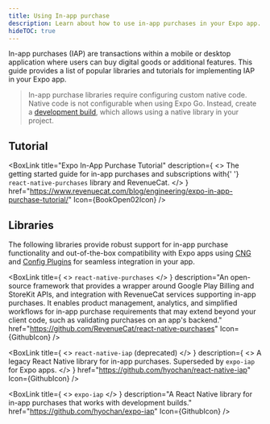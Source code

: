 ```yaml
---
title: Using In-app purchase
description: Learn about how to use in-app purchases in your Expo app.
hideTOC: true
---
```




In-app purchases (IAP) are transactions within a mobile or desktop application where users can buy digital goods or additional features. This guide provides a list of popular libraries and tutorials for implementing IAP in your Expo app.

> In-app purchase libraries require configuring custom native code. Native code is not configurable when using Expo Go. Instead, create a [development build](/develop/development-builds/introduction/), which allows using a native library in your project.

## Tutorial

<BoxLink
  title="Expo In-App Purchase Tutorial"
  description={
    <>
      The getting started guide for in-app purchases and subscriptions with{' '}
      <CODE>react-native-purchases</CODE> library and RevenueCat.
    </>
  }
  href="https://www.revenuecat.com/blog/engineering/expo-in-app-purchase-tutorial/"
  Icon={BookOpen02Icon}
/>

## Libraries

The following libraries provide robust support for in-app purchase functionality and out-of-the-box compatibility with Expo apps using [CNG](/workflow/continuous-native-generation/) and [Config Plugins](/config-plugins/introduction/) for seamless integration in your app.

<BoxLink
  title={
    <>
      <CODE>react-native-purchases</CODE>
    </>
  }
  description="An open-source framework that provides a wrapper around Google Play Billing and StoreKit APIs, and integration with RevenueCat services supporting in-app purchases. It enables product management, analytics, and simplified workflows for in-app purchase requirements that may extend beyond your client code, such as validating purchases on an app's backend."
  href="https://github.com/RevenueCat/react-native-purchases"
  Icon={GithubIcon}
/>

<BoxLink
  title={
    <>
      <CODE>react-native-iap</CODE> (deprecated)
    </>
  }
  description={
    <>
      A legacy React Native library for in-app purchases. Superseded by <CODE>expo-iap</CODE> for
      Expo apps.
    </>
  }
  href="https://github.com/hyochan/react-native-iap"
  Icon={GithubIcon}
/>

<BoxLink
  title={
    <>
      <CODE>expo-iap</CODE>
    </>
  }
  description="A React Native library for in-app purchases that works with development builds."
  href="https://github.com/hyochan/expo-iap"
  Icon={GithubIcon}
/>
